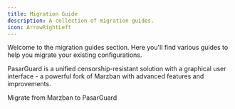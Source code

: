 ```yaml
---
title: Migration Guide
description: A collection of migration guides.
icon: ArrowRightLeft
---
```


Welcome to the migration guides section. Here you'll find various guides to help you migrate your existing configurations.

PasarGuard is a unified censorship-resistant solution with a graphical user interface - a powerful fork of Marzban with advanced features and improvements.

<Cards>
  <Card title="Marzban" href="/migration/marzban">
    Migrate from Marzban to PasarGuard
  </Card>
</Cards>
